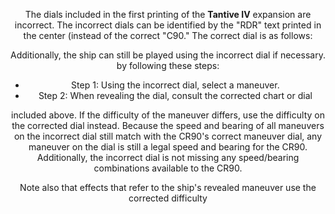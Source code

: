 <Header title="Errata: dials" />

The dials included in the first printing of the
**Tantive IV** expansion are
incorrect. The incorrect dials can be identified by the "RDR" text printed in the
center (instead of the correct "C90." The correct dial is as follows:

<ImgCenter src="/images/DIAL_CORRECT_CR90.webp" alt="Correct CR90 Dail" />
<TextCenter text="Correct CR90 Dial" />

<ImgCenter
  src="/images/Correct_Maneuver_Chart_CR90.webp"
  alt="Correct CR90 Maneuver Chart"
/>
<TextCenter text="Correct CR90 Manuver Chart" />

Additionally, the ship can still be played using the incorrect dial if necessary.
by following these steps:

- Step 1: Using the incorrect dial, select a maneuver.
- Step 2: When revealing the dial, consult the corrected chart or dial

included above. If the difficulty of the maneuver differs, use the difficulty
on the corrected dial instead.
Because the speed and bearing of all maneuvers on the incorrect dial still
match with the CR90's correct maneuver dial, any maneuver on the dial is still
a legal speed and bearing for the CR90. Additionally, the incorrect dial is not
missing any speed/bearing combinations available to the CR90.

Note also that effects that refer to the ship's revealed maneuver use the
corrected difficulty

